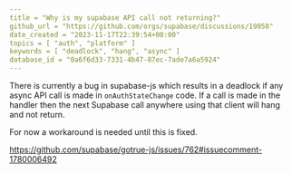 ```yaml
---
title = "Why is my supabase API call not returning?"
github_url = "https://github.com/orgs/supabase/discussions/19058"
date_created = "2023-11-17T22:39:54+00:00"
topics = [ "auth", "platform" ]
keywords = [ "deadlock", "hang", "async" ]
database_id = "0a6f6d33-7331-4b47-87ec-7ade7a6a5924"
---
```


There is currently a bug in supabase-js which results in a deadlock if any async API call is made in `onAuthStateChange` code. If a call is made in the handler then the next Supabase call anywhere using that client will hang and not return.

For now a workaround is needed until this is fixed.

https://github.com/supabase/gotrue-js/issues/762#issuecomment-1780006492
